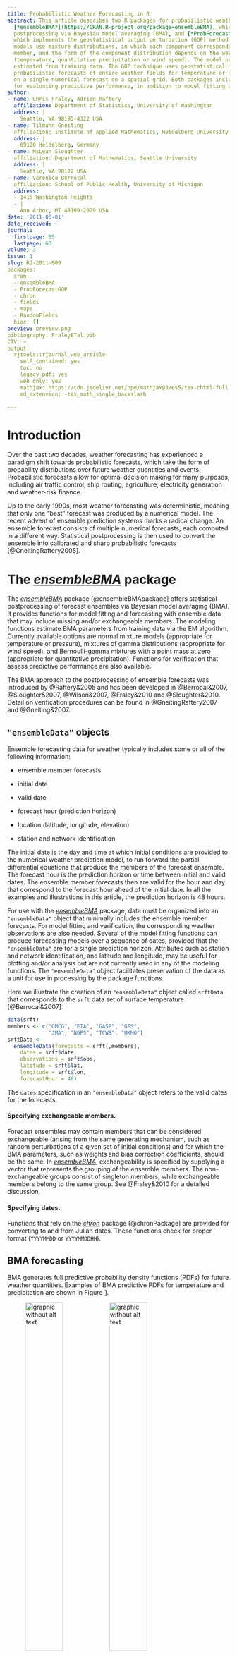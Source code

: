 ```yaml
---
title: Probabilistic Weather Forecasting in R
abstract: This article describes two R packages for probabilistic weather forecasting,
  [*ensembleBMA*](https://CRAN.R-project.org/package=ensembleBMA), which offers ensemble
  postprocessing via Bayesian model averaging (BMA), and [*ProbForecastGOP*](https://CRAN.R-project.org/package=ProbForecastGOP),
  which implements the geostatistical output perturbation (GOP) method. BMA forecasting
  models use mixture distributions, in which each component corresponds to an ensemble
  member, and the form of the component distribution depends on the weather parameter
  (temperature, quantitative precipitation or wind speed). The model parameters are
  estimated from training data. The GOP technique uses geostatistical methods to produce
  probabilistic forecasts of entire weather fields for temperature or pressure, based
  on a single numerical forecast on a spatial grid. Both packages include functions
  for evaluating predictive performance, in addition to model fitting and forecasting.
author:
- name: Chris Fraley, Adrian Raftery
  affiliation: Department of Statistics, University of Washington
  address: |
    Seattle, WA 98195-4322 USA
- name: Tilmann Gneiting
  affiliation: Institute of Applied Mathematics, Heidelberg University
  address: |
    69120 Heidelberg, Germany
- name: McLean Sloughter
  affiliation: Department of Mathematics, Seattle University
  address: |
    Seattle, WA 98122 USA
- name: Veronica Berrocal
  affiliation: School of Public Health, University of Michigan
  address:
  - 1415 Washington Heights
  - |
    Ann Arbor, MI 48109-2029 USA
date: '2011-06-01'
date_received: ~
journal:
  firstpage: 55
  lastpage: 63
volume: 3
issue: 1
slug: RJ-2011-009
packages:
  cran:
  - ensembleBMA
  - ProbForecastGOP
  - chron
  - fields
  - maps
  - RandomFields
  bioc: []
preview: preview.png
bibliography: FraleyETal.bib
CTV: ~
output:
  rjtools::rjournal_web_article:
    self_contained: yes
    toc: no
    legacy_pdf: yes
    web_only: yes
    mathjax: https://cdn.jsdelivr.net/npm/mathjax@3/es5/tex-chtml-full.js
    md_extension: -tex_math_single_backslash

---
```


::: article
# Introduction

Over the past two decades, weather forecasting has experienced a
paradigm shift towards probabilistic forecasts, which take the form of
probability distributions over future weather quantities and events.
Probabilistic forecasts allow for optimal decision making for many
purposes, including air traffic control, ship routing, agriculture,
electricity generation and weather-risk finance.

Up to the early 1990s, most weather forecasting was deterministic,
meaning that only one "best" forecast was produced by a numerical model.
The recent advent of ensemble prediction systems marks a radical change.
An ensemble forecast consists of multiple numerical forecasts, each
computed in a different way. Statistical postprocessing is then used to
convert the ensemble into calibrated and sharp probabilistic forecasts
[@GneitingRaftery2005].

# The [*ensembleBMA*](https://CRAN.R-project.org/package=ensembleBMA) package

The [*ensembleBMA*](https://CRAN.R-project.org/package=ensembleBMA)
package [@ensembleBMApackage] offers statistical postprocessing of
forecast ensembles via Bayesian model averaging (BMA). It provides
functions for model fitting and forecasting with ensemble data that may
include missing and/or exchangeable members. The modeling functions
estimate BMA parameters from training data via the EM algorithm.
Currently available options are normal mixture models (appropriate for
temperature or pressure), mixtures of gamma distributions (appropriate
for wind speed), and Bernoulli-gamma mixtures with a point mass at zero
(appropriate for quantitative precipitation). Functions for verification
that assess predictive performance are also available.

The BMA approach to the postprocessing of ensemble forecasts was
introduced by @Raftery&2005 and has been developed in @Berrocal&2007,
@Sloughter&2007, @Wilson&2007, @Fraley&2010 and @Sloughter&2010. Detail
on verification procedures can be found in @GneitingRaftery2007 and
@Gneiting&2007.

## `"ensembleData"` objects

Ensemble forecasting data for weather typically includes some or all of
the following information:

-   ensemble member forecasts

-   initial date

-   valid date

-   forecast hour (prediction horizon)

-   location (latitude, longitude, elevation)

-   station and network identification

The initial date is the day and time at which initial conditions are
provided to the numerical weather prediction model, to run forward the
partial differential equations that produce the members of the forecast
ensemble. The forecast hour is the prediction horizon or time between
initial and valid dates. The ensemble member forecasts then are valid
for the hour and day that correspond to the forecast hour ahead of the
initial date. In all the examples and illustrations in this article, the
prediction horizon is 48 hours.

For use with the
[*ensembleBMA*](https://CRAN.R-project.org/package=ensembleBMA) package,
data must be organized into an `"ensembleData"` object that minimally
includes the ensemble member forecasts. For model fitting and
verification, the corresponding weather observations are also needed.
Several of the model fitting functions can produce forecasting models
over a sequence of dates, provided that the `"ensembleData"` are for a
single prediction horizon. Attributes such as station and network
identification, and latitude and longitude, may be useful for plotting
and/or analysis but are not currently used in any of the modeling
functions. The `"ensembleData"` object facilitates preservation of the
data as a unit for use in processing by the package functions.

Here we illustrate the creation of an `"ensembleData"` object called
`srftData` that corresponds to the `srft` data set of surface
temperature [@Berrocal&2007]:

``` r
data(srft)
members <- c("CMCG", "ETA", "GASP", "GFS",
             "JMA", "NGPS", "TCWB", "UKMO")
srftData <- 
  ensembleData(forecasts = srft[,members],
    dates = srft$date, 
    observations = srft$obs,
    latitude = srft$lat,
    longitude = srft$lon,
    forecastHour = 48)
```

The `dates` specification in an `"ensembleData"` object refers to the
valid dates for the forecasts.

#### Specifying exchangeable members.

Forecast ensembles may contain members that can be considered
exchangeable (arising from the same generating mechanism, such as random
perturbations of a given set of initial conditions) and for which the
BMA parameters, such as weights and bias correction coefficients, should
be the same. In
[*ensembleBMA*](https://CRAN.R-project.org/package=ensembleBMA),
exchangeability is specified by supplying a vector that represents the
grouping of the ensemble members. The non-exchangeable groups consist of
singleton members, while exchangeable members belong to the same group.
See @Fraley&2010 for a detailed discussion.

#### Specifying dates.

Functions that rely on the
[*chron*](https://CRAN.R-project.org/package=chron) package
[@chronPackage] are provided for converting to and from Julian dates.
These functions check for proper format (`YYYYMMDD` or `YYYYMMDDHH`).

## BMA forecasting

BMA generates full predictive probability density functions (PDFs) for
future weather quantities. Examples of BMA predictive PDFs for
temperature and precipitation are shown in Figure
[1](#fig:predictivePDFs).

<figure id="fig:predictivePDFs">
<p><img src="tempKCLM.png" style="width:45.0%" alt="graphic without alt text" /><img
src="precipKCLM.png" style="width:45.0%" alt="graphic without alt text" /></p>
<figcaption>Figure 1: BMA predictive distributions for temperature (in
degrees Kelvin) valid January 31, 2004 (left) and for precipitation (in
hundredths of an inch) valid January 15, 2003 (right), at Port Angeles,
Washington at 4PM local time, based on the eight-member University of
Washington Mesoscale Ensemble . The thick black curve is the BMA PDF,
while the colored curves are the weighted PDFs of the constituent
ensemble members. The thin vertical black line is the median of the BMA
PDF (occurs at or near the mode in the temperature plot), and the dashed
vertical lines represent the 10th and 90th percentiles. The orange
vertical line is at the verifying observation. In the precipitation plot
(right), the thick vertical black line at zero shows the point mass
probability of no precipitation (47%). The densities for positive
precipitation amounts have been rescaled, so that the maximum of the
thick black BMA PDF agrees with the probability of precipitation
(53%).</figcaption>
</figure>

#### Surface temperature example.

As an example, we fit a BMA normal mixture model for forecasts of
surface temperature valid January 31, 2004, using the `srft` training
data. The `"ensembleData"` object `srftData` created in the previous
section is used to fit the predictive model, with a rolling training
period of 25 days, excluding the two most recent days because of the 48
hour prediction horizon.

One of several options is to use the function `ensembleBMA` with the
valid date(s) of interest as input to obtain the associated BMA fit(s):

``` r
srftFit <- 
  ensembleBMA(srftData, dates = "2004013100", 
    model = "normal", trainingDays = 25)
```

When no dates are specified, a model fit is produced for each date for
which there are sufficient training data for the desired rolling
training period.

The BMA predictive PDFs can be plotted as follows, with Figure
[1](#fig:predictivePDFs) showing an example:

``` r
plot(srftFit, srftData, dates = "2004013100")
```

This steps through each location on the given dates, plotting the
corresponding BMA PDFs.

Alternatively, the modeling process for a single date can be separated
into two steps: first extracting the training data, and then fitting the
model directly using the `fitBMA` function. See @Fraley&2007 for an
example. A limitation of this approach is that date information is not
automatically retained.

Forecasting is often done on grids that cover an area of interest,
rather than at station locations. The dataset `srftGrid` provides
ensemble forecasts of surface temperature initialized on January 29,
2004 and valid for January 31, 2004 at grid locations in the same region
as that of the `srft` stations.

Quantiles of the BMA predictive PDFs at the grid locations can be
obtained with the function `quantileForecast`:

``` r
srftGridForc <- quantileForecast(srftFit, 
  srftGridData, quantiles = c( .1, .5, .9))
```

Here `srftGridData` is an `"ensembleData"` object created from
`srftGrid`, and `srftFit` provides a forecasting model for the
corresponding date.[^1] The forecast probability of temperatures below
freezing at the grid locations can be computed with the `cdf` function,
which evaluates the BMA cumulative distribution function:

``` r
probFreeze <- cdf(srftFit, srftGridData, 
  date = "2004013100", value = 273.15)
```

In the `srft` and `srftGrid` datasets, temperature is recorded in
degrees Kelvin (K), so freezing occurs at 273.15 K.

These results can be displayed as image plots using the `plotProbcast`
function, as shown in Figure [2](#fig:srftGrid310104), in which darker
shades represent higher probabilities. The plots are made by binning
values onto a plotting grid, which is the default in `plotProbcast`.
Loading the [*fields*](https://CRAN.R-project.org/package=fields)
[@fieldsPackage] and [*maps*](https://CRAN.R-project.org/package=maps)
[@mapsPackage] packages enables display of the country and state
outlines, as well as a legend.

<figure id="fig:srftGrid310104">
<p><img src="medSurfTemp.png" style="width:45.0%" alt="graphic without alt text" /><img
src="probFreeze.png" style="width:45.0%" alt="graphic without alt text" /></p>
<figcaption>Figure 2: Image plots of the BMA median forecast for surface
temperature and BMA probability of freezing over the Pacific Northwest,
valid January 31, 2004. </figcaption>
</figure>

#### Precipitation example.

The `prcpFit` dataset consists of the fitted BMA parameters for 48 hour
ahead forecasts of daily precipitation accumulation (in hundredths of an
inch) over the U.S. Pacific Northwest from December 12, 2002 through
March 31, 2005, as described by @Sloughter&2007. The fitted models are
Bernoulli-gamma mixtures with a point mass at zero that apply to the
cube root transformation of the ensemble forecasts and observed data. A
rolling training period of 30 days is used. The dataset used to obtain
`prcpFit` is not included in the package on account of its size.
However, the corresponding `"ensembleData"` object can be constructed in
the same way as illustrated for the surface temperature data, and the
modeling process also is analogous, except that the `"gamma0"` model for
quantitative precipitation is used in lieu of the `"normal"` model.

The `prcpGrid` dataset contains gridded ensemble forecasts of daily
precipitation accumulation in the same region as that of `prcpFit`,
initialized January 13, 2003 and valid January 15, 2003. The BMA median
and upper bound (90th percentile) forecasts can be obtained and plotted
as follows:

``` r
data(prcpFit)

prcpGridForc <- quantileForecast( 
  prcpFit, prcpGridData, date = "20030115", 
  q = c(0.5, 0.9))
```

Here `prcpGridData` is an `"ensembleData"` object created from the
`prcpGrid` dataset. The 90th percentile plot is shown in Figure
[3](#fig:prcp150103).

<figure id="fig:prcp150103">
<p><img src="upForcPcp.png" style="width:45.0%" alt="graphic without alt text" /> <img
src="probPcp.png" style="width:45.0%" alt="graphic without alt text" /></p>
<figcaption>Figure 3: Image plots of the BMA upper bound (90th
percentile) forecast of precipitation accumulation (in hundredths of an
inch), and the BMA probability of precipitation exceeding .25 inches
over the Pacific Northwest, valid January 15, 2003. </figcaption>
</figure>

The probability of precipitation and the probability of precipitation
above $.25$ inches can be obtained as follows:

``` r
probPrecip <- 1 - cdf(prcpFit, prcpGridData, 
  date = "20030115", values = c(0, 25))
```

The plot for the BMA forecast probability of precipitation accumulation
exceeding $.25$ inches is also shown in Figure [3](#fig:prcp150103).

## Verification

The [*ensembleBMA*](https://CRAN.R-project.org/package=ensembleBMA)
functions for verification can be used whenever observed weather
conditions are available. Included are functions to compute verification
rank and probability integral transform histograms, the mean absolute
error, continuous ranked probability score, and Brier score.

#### Mean absolute error, continuous ranked probability score, and Brier score.

In the previous section, we obtained a gridded BMA forecast of surface
temperature valid January 31, 2004 from the `srft` data set. To obtain
forecasts at station locations, we apply the function `quantileForecast`
to the model fit `srftFit`:

``` r
srftForc <- quantileForecast(srftFit, 
  srftData, quantiles = c( .1, .5, .9))
```

The BMA quantile forecasts can be plotted together with the observed
weather conditions using the function `plotProbcast` as shown in Figure
[4](#fig:srft310104interp).

<figure id="fig:srft310104interp">
<p><img src="MedForcContour5.png" style="width:45.0%" alt="graphic without alt text" /><img
src="ObsSurfTempContour5.png" style="width:45.0%" alt="graphic without alt text" /></p>
<figcaption>Figure 4: Contour plots of the BMA median forecast of
surface temperature and verifying observations at station locations in
the Pacific Northwest, valid January 31, 2004 (srft dataset). The plots
use loess fits to the forecasts and observations at the station
locations, which are interpolated to a plotting grid. The dots represent
the 715 observation sites.</figcaption>
</figure>

Here the R core function `loess` was used to interpolate from the
station locations to a grid for surface plotting. It is also possible to
request image or perspective plots, or contour plots.

The mean absolute error (MAE) and mean continuous ranked probability
score [CRPS; e.g., @GneitingRaftery2007] can be computed with the
functions `CRPS` and `MAE`:

``` r
CRPS(srftFit, srftData)
# ensemble      BMA 
# 1.945544 1.490496 

MAE(srftFit, srftData)
# ensemble      BMA 
# 2.164045 2.042603 
```

The function `MAE` computes the mean absolute difference between the
ensemble or BMA median forecast[^2] and the observation. The BMA CRPS is
obtained via Monte Carlo simulation and thus may vary slightly in
replications. Here we compute these measures from forecasts valid on a
single date; more typically, the CRPS and MAE would be computed from a
range of dates and the corresponding predictive models.

Brier scores [see e.g., @JolliffeStephenson2003; @GneitingRaftery2007]
for probability forecasts of the binary event of exceeding an arbitrary
precipitation threshold can be computed with the function `brierScore`.

#### Assessing calibration.

<figure id="fig:srftHist">
<p><img src="srftVERhist.png" style="width:45.0%" alt="graphic without alt text" /><img
src="srftPIThist.png" style="width:45.0%" alt="graphic without alt text" /></p>
<figcaption>Figure 5: Verification rank histogram for ensemble
forecasts, and PIT histogram for BMA forecast PDFs for surface
temperature over the Pacific Northwest in the srft dataset valid from
January 30, 2004 to February 28, 2004. More uniform histograms
correspond to better calibration.</figcaption>
</figure>

Calibration refers to the statistical consistency between the predictive
distributions and the observations [@Gneiting&2007]. The verification
rank histogram is used to assess calibration for an ensemble forecast,
while the probability integral transform (PIT) histogram assesses
calibration for predictive PDFs, such as the BMA forecast distributions.

The verification rank histogram plots the rank of each observation
relative to the combined set of the ensemble members and the
observation. Thus, it equals one plus the number of ensemble members
that are smaller than the observation. The histogram allows for the
visual assessment of the calibration of the ensemble forecast
[@Hamill2001]. If the observation and the ensemble members are
exchangeable, all ranks are equally likely, and so deviations from
uniformity suggest departures from calibration. We illustrate this with
the `srft` dataset, starting at January 30, 2004:

``` r
use <- ensembleValidDates(srftData) >= 
  "2004013000"

srftVerifRank <- verifRank( 
  ensembleForecasts(srftData[use,]), 
  ensembleVerifObs(srftData[use,]))

k <- ensembleSize(srftData)

hist(srftVerifRank, breaks = 0:(k+1),
     prob = TRUE, xaxt = "n", xlab = "", 
     main = "Verification Rank Histogram")
axis(1, at = seq(.5, to = k+.5, by = 1), 
     labels = 1:(k+1))
abline(h=1/(ensembleSize(srftData)+1), lty=2)
```

The resulting rank histogram composites ranks spatially and is shown in
Figure [5](#fig:srftHist). The U shape indicates a lack of calibration,
in that the ensemble forecast is underdispersed.

The PIT is the value that the predictive cumulative distribution
function attains at the observation, and is a continuous analog of the
verification rank. The function `pit` computes it. The PIT histogram
allows for the visual assessment of calibration and is interpreted in
the same way as the verification rank histogram. We illustrate this on
BMA forecasts of surface temperature obtained for the entire `srft` data
set using a 25 day training period (forecasts begin on January 30, 2004
and end on February 28, 2004):

``` r
srftFitALL <- ensembleBMA(srftData, 
                          trainingDays = 25)

srftPIT <- pit(srftFitALL, srftData)

hist(srftPIT, breaks = (0:(k+1))/(k+1), 
     xlab="", xaxt="n", prob = TRUE, 
     main = "Probability Integral Transform")
axis(1, at = seq(0, to = 1, by = .2), 
     labels = (0:5)/5)
abline(h = 1, lty = 2)
```

The resulting PIT histogram is shown in Figure [5](#fig:srftHist). It
shows signs of negative bias, which is not surprising because it is
based on only about a month of verifying data. We generally recommend
computing the PIT histogram for longer periods, ideally at least a year,
to avoid its being dominated by short-term and seasonal effects.

# The [*ProbForecastGOP*](https://CRAN.R-project.org/package=ProbForecastGOP) package

The
[*ProbForecastGOP*](https://CRAN.R-project.org/package=ProbForecastGOP)
package [@ProbForecastGOPpackage] generates probabilistic forecasts of
entire weather fields using the geostatistical output perturbation (GOP)
method of @Gel&2004. The package contains functions for the GOP method,
a wrapper function named `ProbForecastGOP`, and a plotting utility named
`plotfields`. More detailed information can be found in the PDF document
installed in the package directory at
`ProbForecastGOP/docs/vignette.pdf` or in the help files.

The GOP method uses geostatistical methods to produce probabilistic
forecasts of entire weather fields for temperature and pressure, based
on a single numerical weather forecast on a spatial grid. The method
involves three steps:

-   an initial step in which linear regression is used for bias
    correction, and the empirical variogram of the forecast errors is
    computed;

-   an estimation step in which the weighted least squares method is
    used to fit a parametric model to the empirical variogram; and

-   a forecasting step in which a statistical ensemble of weather field
    forecasts is generated, by simulating realizations of the error
    field from the fitted geostatistical model, and adding them to the
    bias-corrected numerical forecast field.

## Empirical variogram

In the first step of the GOP method, the empirical variogram of the
forecast errors is found. Variograms are used in spatial statistics to
characterize variability in spatial data. The empirical variogram plots
one-half the mean squared difference between paired observations against
the distance separating the corresponding sites. Distances are usually
binned into intervals, whose midpoints are used to represent classes.

In
[*ProbForecastGOP*](https://CRAN.R-project.org/package=ProbForecastGOP),
four functions compute empirical variograms. Two of them, `avg.variog`
and `avg.variog.dir`, composite forecast errors over temporal
replications, while the other two, `Emp.variog` and `EmpDir.variog`,
average forecast errors temporally, and only then compute variograms.
Alternatively, one can use the wrapper function `ProbForecastGOP` with
argument `out = "VARIOG"`.

## Parameter estimation

The second step in the GOP method consists of fitting a parametric model
to the empirical variogram of the forecast errors. This is done by the
`Variog.fit` function using the weighted least squares approach.
Alternatively, the wrapper function `ProbForecastGOP` with entry `out`
set equal to `"FIT"` can be employed. Figure [6](#fig-fitvar1)
illustrates the result for forecasts of surface temperature over the
Pacific Northwest in January through June 2000.

![Figure 6: Empirical variogram of temperature forecast errors and
fitted exponential variogram model.](omni_variog.png){#fig-fitvar1
width="100%" alt="graphic without alt text"}

The parametric models implemented in `Variog.fit` are the exponential,
spherical, Gaussian, generalized Cauchy and Whittle-Matérn, with further
detail available in the help files. The function `linesmodel` computes
these parametric models.

## Generating ensemble members

The final step in the GOP method involves generating multiple
realizations of the forecast weather field. Each realization provides a
member of a statistical ensemble of weather field forecasts, and is
obtained by simulating a sample path of the fitted error field, and
adding it to the bias-adjusted numerical forecast field.

This is achieved by the function `Field.sim`, or by the wrapper function
`ProbForecastGOP` with the entry `out` set equal to `"SIM"`. Both
options depend on the `GaussRF` function in the
[*RandomFields*](https://CRAN.R-project.org/package=RandomFields)
package that simulates Gaussian random fields [@RandomFieldsPackage].

The output of the functions is both numerical and graphical, in that
they return members of the forecast field ensemble, quantile forecasts
at individual locations, and plots of the ensemble members and quantile
forecasts. The plots are created using the `image.plot`, `US` and
`world` functions in the
[*fields*](https://CRAN.R-project.org/package=fields) package
[@fieldsPackage]. As an illustration, Figure [7](#fig-fitvar2) shows a
member of a forecast field ensemble of surface temperature over the
Pacific Northwest valid January 12, 2002.

![Figure 7: A member of a 48-hour ahead forecast field ensemble of
surface temperature (in degrees Celsius) over the Pacific Northwest
valid January 12, 2002 at 4PM local time.](simfield.png){#fig-fitvar2
width="100%" alt="graphic without alt text"}

# Summary

We have described two packages,
[*ensembleBMA*](https://CRAN.R-project.org/package=ensembleBMA) and
[*ProbForecastGOP*](https://CRAN.R-project.org/package=ProbForecastGOP),
for probabilistic weather forecasting. Both packages provide
functionality to fit forecasting models to training data.

In [*ensembleBMA*](https://CRAN.R-project.org/package=ensembleBMA),
parametric mixture models, in which the components correspond to the
members of an ensemble, are fit to a training set of ensemble forcasts,
in a form that depends on the weather parameter. These models are then
used to postprocess ensemble forecasts at station or grid locations.

In
[*ProbForecastGOP*](https://CRAN.R-project.org/package=ProbForecastGOP),
a parametric model is fit to the empirical variogram of the forecast
errors from a single member, and forecasts are obtained by simulating
realizations of the fitted error field and adding them to the
bias-adjusted numerical forecast field. The resulting probabilistic
forecast is for an entire weather field, and shows physically realistic
spatial features.

Supplementing model fitting and forecasting, both packages provide
functionality for verification, allowing the quality of the forecasts
produced to be assessed.

# Acknowledgements

This research was supported by the DoD Multidisciplinary University
Research Initiative (MURI) program administered by the Office of Naval
Research under Grant N00014-01-10745, by the National Science Foundation
under grants ATM-0724721 and DMS-0706745, and by the Joint Ensemble
Forecasting System (JEFS) under subcontract S06-47225 from the
University Corporation for Atmospheric Research (UCAR). We are indebted
to Cliff Mass and Jeff Baars of the University of Washington Department
of Atmospheric Sciences for sharing insights, expertise and data, and
thank Michael Scheuerer for comments. This paper also benefitted from
the critiques of two anonymous reviewers and the associate editor.

\

\

\

\
:::

[^1]: The package implements the original BMA method of @Raftery&2005
    and @Sloughter&2007, in which there is a single, constant bias
    correction term over the whole domain. Model biases are likely to
    differ by location, and there are newer methods that account for
    this [@Gel2007; @Mass&2008; @Kleiber&2011].

[^2]: @Raftery&2005 employ the BMA predictive mean rather than the
    predictive median.

